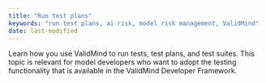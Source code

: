 ```yaml
---
title: "Run test plans"
keywords: "run test plans, ai risk, model risk management, ValidMind"
date: last-modified
---
```


Learn how you use ValidMind to run tests, test plans, and test suites. This topic is relevant for model developers who want to adopt the testing functionality that is available in the ValidMind Developer Framework.

<!---
## Troubleshooting

[Include any common issues or errors that may arise during the task and how to resolve them.]

## What's next

[Summarize the task and provide any next steps or resources for the user to continue their learning or work.]
--->

